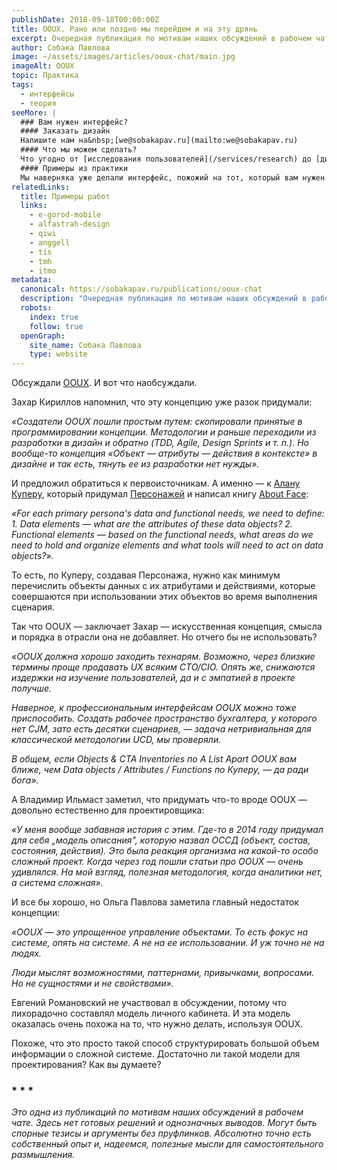 ```yaml
---
publishDate: 2018-09-18T00:00:00Z
title: OOUX. Рано или поздно мы перейдем и на эту дрянь
excerpt: Очередная публикация по мотивам наших обсуждений в рабочем чате
author: Собака Павлова
image: ~/assets/images/articles/ooux-chat/main.jpg
imageAlt: OOUX
topic: Практика
tags:
  - интерфейсы
  - теория
seeMore: |
  ### Вам нужен интерфейс?
  #### Заказать дизайн
  Напишите нам на&nbsp;[we@sobakapav.ru](mailto:we@sobakapav.ru)
  #### Что мы можем сделать?
  Что угодно от [исследования пользователей](/services/research) до [дизайна интерфейса под ключ](/services/ux-design). 
  #### Примеры из практики
  Мы наверняка уже делали интерфейс, пожожий на тот, который вам нужен. [Проверьте](https://sobakapav.ru/portfolio).
relatedLinks:
  title: Примеры работ
  links:
    - e-gorod-mobile
    - alfastrah-design
    - qiwi
    - anggell
    - tis
    - tmh
    - itmo
metadata:
  canonical: https://sobakapav.ru/publications/ooux-chat
  description: "Очередная публикация по мотивам наших обсуждений в рабочем чате. UX-дизайнеры спорят об OOUX."
  robots:
    index: true
    follow: true
  openGraph:
    site_name: Собака Павлова
    type: website
---
```



Обсуждали [OOUX](http://alistapart.com/article/ooux-a-foundation-for-interaction-design?source=post_page). И вот что наобсуждали.

Захар Кириллов напомнил, что эту концепцию уже разок придумали:

_«Создатели OOUX пошли простым путем: скопировали принятые в программировании концепции. Методологии и раньше переходили из разработки в дизайн и обратно (TDD, Agile, Design Sprints и т. п.). Но вообще-то концепция «Объект — атрибуты — действия в контексте» в дизайне и так есть, тянуть ее из разработки нет нужды»._

И предложил обратиться к первоисточникам. А именно — к [Алану Куперу](https://en.wikipedia.org/wiki/Alan_Cooper), который придумал [Персонажей](https://medium.com/@yuliyayu/%D0%BC%D0%B5%D1%82%D0%BE%D0%B4-%D0%BF%D0%B5%D1%80%D1%81%D0%BE%D0%BD%D0%B0%D0%B6%D0%B0-%D0%BE%D0%BF%D0%B8%D1%81%D0%B0%D0%BD%D0%B8%D0%B5-%D0%B8%D0%BD%D1%81%D1%82%D1%80%D1%83%D0%BC%D0%B5%D0%BD%D1%82%D0%B0-722687a33161) и написал книгу [About Face](https://www.amazon.com/About-Face-Essentials-Interface-Design/dp/1568843224):

_«For each primary persona's data and functional needs, we need to define:_
_1. Data elements — what are the attributes of these data objects?_
_2. Functional elements — based on the functional needs, what areas do we need to hold and organize elements and what tools will need to act on data objects?»._

То есть, по Куперу, создавая Персонажа, нужно как минимум перечислить объекты данных с их атрибутами и действиями, которые совершаются при использовании этих объектов во время выполнения сценария.

Так что OOUX — заключает Захар — искусственная концепция, смысла и порядка в отрасли она не добавляет. Но отчего бы не использовать?

_«OOUX должна хорошо заходить технарям. Возможно, через близкие термины проще продавать UX всяким CTO/CIO. Опять же, снижаются издержки на изучение пользователей, да и с эмпатией в проекте получше._

_Наверное, к профессиональным интерфейсам OOUX можно тоже приспособить. Создать рабочее пространство бухгалтера, у которого нет CJM, зато есть десятки сценариев, — задача нетривиальная для классической методологии UCD, мы проверяли._

_В общем, если Objects & CTA Inventories по A List Apart OOUX вам ближе, чем Data objects / Attributes / Functions по Куперу, — да ради бога»._

А Владимир Ильмаст заметил, что придумать что-то вроде OOUX — довольно естественно для проектировщика:

_«У меня вообще забавная история с этим. Где-то в 2014 году придумал для себя „модель описания", которую назвал ОССД (объект, состав, состояния, действия). Это была реакция организма на какой-то особо сложный проект. Когда через год пошли статьи про OOUX — очень удивлялся. На мой взгляд, полезная методология, когда аналитики нет, а система сложная»._

И все бы хорошо, но Ольга Павлова заметила главный недостаток концепции:

_«OOUX — это упрощенное управление объектами. То есть фокус на системе, опять на системе. А не на ее использовании. И уж точно не на людях._

_Люди мыслят возможностями, паттернами, привычками, вопросами. Но не сущностями и не свойствами»._

Евгений Романовский не участвовал в обсуждении, потому что лихорадочно составлял модель личного кабинета. И эта модель оказалась очень похожа на то, что нужно делать, используя OOUX.

Похоже, что это просто такой способ структурировать большой объем информации о сложной системе. Достаточно ли такой модели для проектирования? Как вы думаете?

### * * *

_Это одна из публикаций по мотивам наших обсуждений в рабочем чате. Здесь нет готовых решений и однозначных выводов. Могут быть спорные тезисы и аргументы без пруфлинков. Абсолютно точно есть собственный опыт и, надеемся, полезные мысли для самостоятельного размышления._
